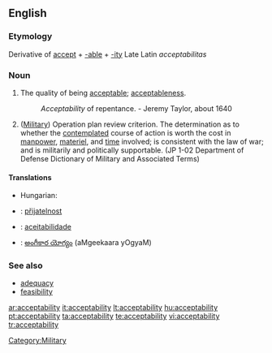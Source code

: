 ==English==

===Etymology===
Derivative of [[accept]] + [[-able]] + [[-ity]]
Late Latin ''acceptabilitas''

===Noun===
{{en-noun|-}}

# The quality of being [[acceptable]]; [[acceptableness]].
#:''Acceptability'' of repentance. -  Jeremy Taylor, about 1640
# ([[Military]]) Operation plan review criterion. The determination as to whether the [[contemplated]] course of action is worth the cost in [[manpower]], [[materiel]], and [[time]] involved; is consistent with the law of war; and is militarily and politically supportable. (JP 1-02 Department of Defense Dictionary of Military and Associated Terms)

====Translations====
{{trans-top|acceptableness}}
* Hungarian: {{t|hu|elfogadhatóság}}
{{trans-mid}}
{{trans-bottom}}

{{trans-top|operation plan review criterion}}
{{trans-mid}}
{{trans-bottom}}

{{checktrans-top}}
*{{ttbc|Czech}}: [[přijatelnost]] {{f}}
*{{ttbc|Portuguese}}: [[aceitabilidade]]
*{{ttbc|Telugu}}: [[అంగీకార యోగ్యం]] (aMgeekaara yOgyaM)
{{checktrans-bottom}}

===See also===
* [[adequacy]]
* [[feasibility]]

[[Category:Military]]

[[ar:acceptability]]
[[it:acceptability]]
[[lt:acceptability]]
[[hu:acceptability]]
[[pt:acceptability]]
[[ta:acceptability]]
[[te:acceptability]]
[[vi:acceptability]]
[[tr:acceptability]]